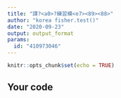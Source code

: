 ---
title: "課?<a0>?練習模<e7><89><88>"
author: "korea fisher.test()"
date: "2020-09-23"
output: output_format
params:
  id: "410973046"
---

```{r setup, include=FALSE}
knitr::opts_chunk$set(echo = TRUE)
```

## Your code

```{r}

```

